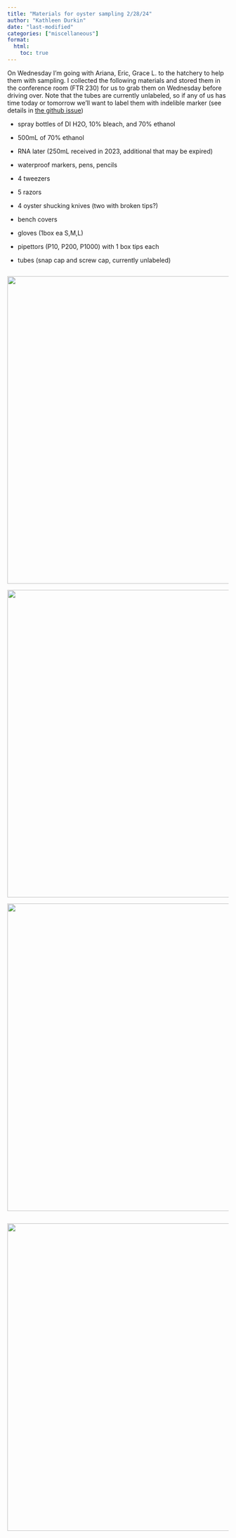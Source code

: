 ```yaml
---
title: "Materials for oyster sampling 2/28/24"
author: "Kathleen Durkin"
date: "last-modified"
categories: ["miscellaneous"]
format:
  html:
    toc: true
---
```


On Wednesday I'm going with Ariana, Eric, Grace L. to the hatchery to help them with sampling. I collected the following materials and stored them in the conference room (FTR 230) for us to grab them on Wednesday before driving over. Note that the tubes are currently unlabeled, so if any of us has time today or tomorrow we'll want to label them with indelible marker (see details in [the github issue](https://github.com/RobertsLab/resources/issues/1817))

-   spray bottles of DI H2O, 10% bleach, and 70% ethanol

-   500mL of 70% ethanol

-   RNA later (250mL received in 2023, additional that may be expired)

-   waterproof markers, pens, pencils

-   4 tweezers

-   5 razors

-   4 oyster shucking knives (two with broken tips?)

-   bench covers

-   gloves (1box ea S,M,L)

-   pipettors (P10, P200, P1000) with 1 box tips each

-   tubes (snap cap and screw cap, currently unlabeled)

![]()

![](images/IMG_8123.jpg){width="700"}

![](images/IMG_8124.jpg){width="700"}

![](images/IMG_8125.jpg){width="700"}

![]()

![](images/IMG_8126.jpg){width="700"}
